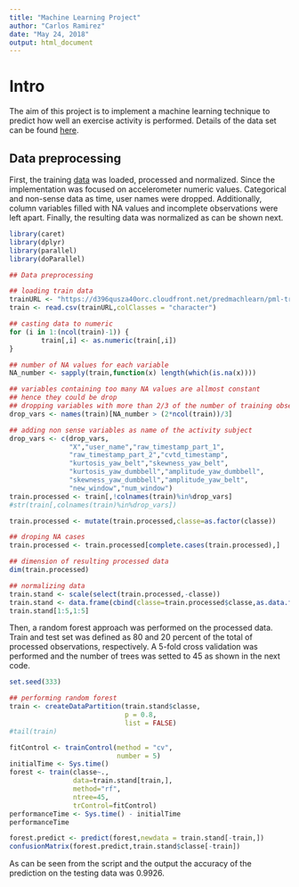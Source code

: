 ```yaml
---
title: "Machine Learning Project"
author: "Carlos Ramirez"
date: "May 24, 2018"
output: html_document
---
```


# Intro 

The aim of this project is to implement a machine learning technique to predict how well an
exercise activity is performed. Details of the data set can be found [here](http://web.archive.org/web/20161224072740/http:/groupware.les.inf.puc-rio.br/har). 

## Data preprocessing

First, the training [data](https://d396qusza40orc.cloudfront.net/predmachlearn/pml-training.csv) was loaded, processed and normalized. Since the implementation was focused on accelerometer numeric values.
Categorical and non-sense data as time, user names were dropped. Additionally, column variables filled
with NA values and incomplete observations were left apart. Finally, the resulting data was normalized as can be shown next.

```r
library(caret)
library(dplyr)
library(parallel)
library(doParallel)

## Data preprocessing

## loading train data
trainURL <- "https://d396qusza40orc.cloudfront.net/predmachlearn/pml-training.csv"
train <- read.csv(trainURL,colClasses = "character")

## casting data to numeric
for (i in 1:(ncol(train)-1)) {
        train[,i] <- as.numeric(train[,i])
}

## number of NA values for each variable
NA_number <- sapply(train,function(x) length(which(is.na(x)))) 

## variables containing too many NA values are allmost constant
## hence they could be drop
## dropping variables with more than 2/3 of the number of training observations
drop_vars <- names(train)[NA_number > (2*ncol(train))/3]

## adding non sense variables as name of the activity subject
drop_vars <- c(drop_vars,
               "X","user_name","raw_timestamp_part_1",
               "raw_timestamp_part_2","cvtd_timestamp",
               "kurtosis_yaw_belt","skewness_yaw_belt",
               "kurtosis_yaw_dumbbell","amplitude_yaw_dumbbell",
               "skewness_yaw_dumbbell","amplitude_yaw_belt",
               "new_window","num_window")
train.processed <- train[,!colnames(train)%in%drop_vars]
#str(train[,colnames(train)%in%drop_vars])

train.processed <- mutate(train.processed,classe=as.factor(classe))

## droping NA cases
train.processed <- train.processed[complete.cases(train.processed),]

## dimension of resulting processed data
dim(train.processed)

## normalizing data
train.stand <- scale(select(train.processed,-classe))
train.stand <- data.frame(cbind(classe=train.processed$classe,as.data.frame(train.stand)))
train.stand[1:5,1:5]
```

Then, a random forest approach was performed on the processed data. Train and test set was defined
as 80 and 20 percent of the total of processed observations, respectively. A 5-fold cross validation
was performed and the number of trees was setted to 45 as shown in the next code. 

```r
set.seed(333)

## performing random forest
train <- createDataPartition(train.stand$classe,
                             p = 0.8,
                             list = FALSE)
#tail(train)

fitControl <- trainControl(method = "cv",
                           number = 5)
initialTime <- Sys.time()
forest <- train(classe~.,
                data=train.stand[train,],
                method="rf",
                ntree=45,
                trControl=fitControl)
performanceTime <- Sys.time() - initialTime
performanceTime

forest.predict <- predict(forest,newdata = train.stand[-train,])
confusionMatrix(forest.predict,train.stand$classe[-train])
```

As can be seen from the script and the output the accuracy of the prediction on the
testing data was 0.9926. 

